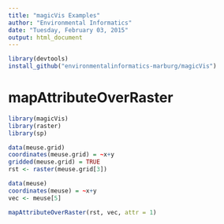 ```yaml
---
title: "magicVis Examples"
author: "Environmental Informatics"
date: "Tuesday, February 03, 2015"
output: html_document
---
```


```r
library(devtools)
install_github("environmentalinformatics-marburg/magicVis")
```

# mapAttributeOverRaster
```r
library(magicVis)
library(raster)
library(sp)

data(meuse.grid)
coordinates(meuse.grid) = ~x+y
gridded(meuse.grid) = TRUE
rst <- raster(meuse.grid[3])

data(meuse)
coordinates(meuse) = ~x+y
vec <- meuse[5]

mapAttributeOverRaster(rst, vec, attr = 1)

```
